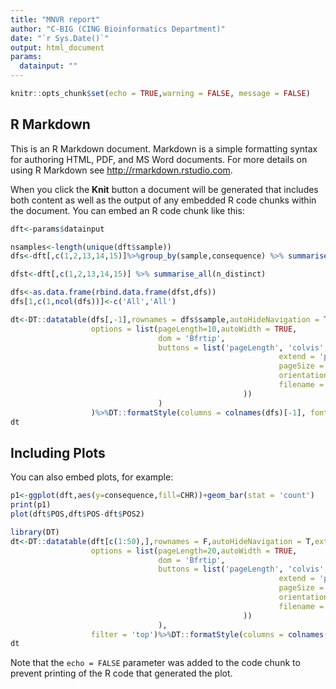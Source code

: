 ```yaml
---
title: "MNVR report"
author: "C-BIG (CING Bioinformatics Department)"
date: "`r Sys.Date()`"
output: html_document
params:
  datainput: ""
---
```

<style type="text/css">
.main-container {
  max-width: 1800px;
  margin-left: auto;
  margin-right: auto;
}
table.dataTable {
    clear: both;
    margin-top: 6px !important;
    margin-bottom: 6px !important;
    max-width: none !important;
    border-collapse: separate !important;
    border-spacing: 0;
    font-size: smaller;
}
.has-feedback .form-control {
    padding-right: 20.5px;
    font-size: smaller;
}

</style>
```r
knitr::opts_chunk$set(echo = TRUE,warning = FALSE, message = FALSE)

```

## R Markdown

This is an R Markdown document. Markdown is a simple formatting syntax for authoring HTML, PDF, and MS Word documents. For more details on using R Markdown see <http://rmarkdown.rstudio.com>.

When you click the **Knit** button a document will be generated that includes both content as well as the output of any embedded R code chunks within the document. You can embed an R code chunk like this:

```r
dft<-params$datainput

nsamples<-length(unique(dft$sample))
dfs<-dft[,c(1,2,13,14,15)]%>%group_by(sample,consequence) %>% summarise_each(n_distinct)

dfst<-dft[,c(1,2,13,14,15)] %>% summarise_all(n_distinct)

dfs<-as.data.frame(rbind.data.frame(dfst,dfs))
dfs[1,c(1,ncol(dfs))]<-c('All','All')

dt<-DT::datatable(dfs[,-1],rownames = dfs$sample,autoHideNavigation = T,extensions = 'Buttons',
                  options = list(pageLength=10,autoWidth = TRUE,
                                 dom = 'Bfrtip',
                                 buttons = list('pageLength', 'colvis','excel','csv',list(
                                                            extend = 'pdf',
                                                            pageSize = 'A2',
                                                            orientation = 'landscape',
                                                            filename = 'tt'
                                                    ))
                                 )
                  )%>%DT::formatStyle(columns = colnames(dfs)[-1], fontSize = '75%')
dt

```

## Including Plots

You can also embed plots, for example:

```r

p1<-ggplot(dft,aes(y=consequence,fill=CHR))+geom_bar(stat = 'count')
print(p1)
plot(dft$POS,dft$POS-dft$POS2)

library(DT)
dt<-DT::datatable(dft[c(1:50),],rownames = F,autoHideNavigation = T,extensions = 'Buttons',
                  options = list(pageLength=20,autoWidth = TRUE,
                                 dom = 'Bfrtip',
                                 buttons = list('pageLength', 'colvis','excel','csv',list(
                                                            extend = 'pdf',
                                                            pageSize = 'A2',
                                                            orientation = 'landscape',
                                                            filename = 'tt'
                                                    ))
                                 ),
                  filter = 'top')%>%DT::formatStyle(columns = colnames(dft), fontSize = '75%')
dt
```

Note that the `echo = FALSE` parameter was added to the code chunk to prevent printing of the R code that generated the plot.
